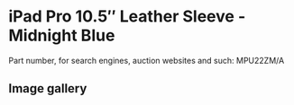 # iPad Pro 10.5″ Leather Sleeve - Midnight Blue

Part number, for search engines, auction websites and such: MPU22ZM/A

## Image gallery

<div style={{ width: "768px" }}>
  <GalleryComponent
    images={[
      {
        original: "/everysource/MPU22",
        thumbnail: "/everypreview/MPU22",
      },
      {
        original: "/everysource/MPU22_AV2",
        thumbnail: "/everypreview/MPU22_AV2",
      },
      {
        original: "/everysource/MPU22_AV3",
        thumbnail: "/everypreview/MPU22_AV3",
      }
    ]}
  />
</div>